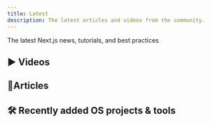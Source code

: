 ```yaml
---
title: Latest
description: The latest articles and videos from the community.
---
```




The latest Next.js news, tutorials, and best practices

## ▶️ Videos
<ArticlesList filterBy="youtube" />

## 📄Articles
<ArticlesList filterBy="article" />

## 🛠️ Recently added OS projects & tools
<LatestRepos />
